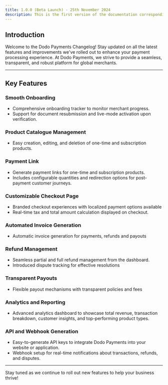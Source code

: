 ```yaml
---
title: 1.0.0 (Beta Launch) - 25th November 2024
description: This is the first version of the documentation corresponding to the Beta launch of the Product.
---
```


## **Introduction**

Welcome to the Dodo Payments Changelog! Stay updated on all the latest features and improvements we've rolled out to enhance your payment processing experience. At Dodo Payments, we strive to provide a seamless, transparent, and robust platform for global merchants.

---

## **Key Features**

### **Smooth Onboarding**

- Comprehensive onboarding tracker to monitor merchant progress.
- Support for document resubmission and live-mode activation upon verification.

### **Product Catalogue Management**

- Easy creation, editing, and deletion of one-time and subscription products.

### **Payment Link**

- Generate payment links for one-time and subscription products.
- Includes configurable quantities and redirection options for post-payment customer journeys.

### **Customizable Checkout Page**

- Branded checkout experiences with localized payment options available
- Real-time tax and total amount calculation displayed on checkout.

### **Automated Invoice Generation**

- Automatic invoice generation for payments, refunds and payouts

### **Refund Management**

- Seamless partial and full refund management from the dashboard.
- Introduced dispute tracking for effective resolutions

### **Transparent Payouts**

- Flexible payout mechanisms with transparent policies and fees

### **Analytics and Reporting**

- Advanced analytics dashboard to showcase total revenue, transaction breakdown, customer insights, and top-performing product types.

### **API and Webhook Generation**

- Easy-to-generate API keys to integrate Dodo Payments into your website or application.
- Webhook setup for real-time notifications about transactions, refunds, and disputes.

---

Stay tuned as we continue to roll out new features to help your business thrive!
